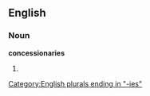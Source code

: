 ==English==

===Noun===
'''concessionaries'''

# {{plural of|[[concessionary]]}}

[[Category:English plurals ending in "-ies"]]